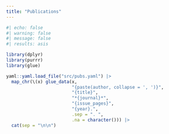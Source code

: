 ```yaml
---
title: "Publications"
---
```


```r
#| echo: false
#| warning: false
#| message: false
#| results: asis

library(dplyr)
library(purrr)
library(glue)

yaml::yaml.load_file("src/pubs.yaml") |>
  map_chr(\(x) glue_data(x,
                         "{paste(author, collapse = ', ')}",
                         "{title}",
                         "*{journal}*",
                         "{issue_pages}",
                         "{year}.",
                         .sep = ". ",
                         .na = character())) |>
  cat(sep = "\n\n")
```
